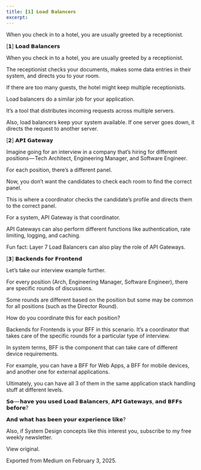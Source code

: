 ```yaml
---
title: [𝟭] 𝗟𝗼𝗮𝗱 𝗕𝗮𝗹𝗮𝗻𝗰𝗲𝗿𝘀
excerpt: 
---
```


When you check in to a hotel, you are usually greeted by a receptionist.



[𝟭] 𝗟𝗼𝗮𝗱 𝗕𝗮𝗹𝗮𝗻𝗰𝗲𝗿𝘀


When you check in to a hotel, you are usually greeted by a receptionist.


The receptionist checks your documents, makes some data entries in their system, and directs you to your room.


If there are too many guests, the hotel might keep multiple receptionists.


Load balancers do a similar job for your application.


It’s a tool that distributes incoming requests across multiple servers.


Also, load balancers keep your system available. If one server goes down, it directs the request to another server.


[𝟮] 𝗔𝗣𝗜 𝗚𝗮𝘁𝗲𝘄𝗮𝘆


Imagine going for an interview in a company that’s hiring for different positions — Tech Architect, Engineering Manager, and Software Engineer.


For each position, there’s a different panel.


Now, you don’t want the candidates to check each room to find the correct panel.


This is where a coordinator checks the candidate’s profile and directs them to the correct panel.


For a system, API Gateway is that coordinator.


API Gateways can also perform different functions like authentication, rate limiting, logging, and caching.


Fun fact: Layer 7 Load Balancers can also play the role of API Gateways.


[𝟯] 𝗕𝗮𝗰𝗸𝗲𝗻𝗱𝘀 𝗳𝗼𝗿 𝗙𝗿𝗼𝗻𝘁𝗲𝗻𝗱


Let’s take our interview example further.


For every position (Arch, Engineering Manager, Software Engineer), there are specific rounds of discussions.


Some rounds are different based on the position but some may be common for all positions (such as the Director Round).


How do you coordinate this for each position?


Backends for Frontends is your BFF in this scenario. It’s a coordinator that takes care of the specific rounds for a particular type of interview.


In system terms, BFF is the component that can take care of different device requirements.


For example, you can have a BFF for Web Apps, a BFF for mobile devices, and another one for external applications.


Ultimately, you can have all 3 of them in the same application stack handling stuff at different levels.


𝗦𝗼 — 𝗵𝗮𝘃𝗲 𝘆𝗼𝘂 𝘂𝘀𝗲𝗱 𝗟𝗼𝗮𝗱 𝗕𝗮𝗹𝗮𝗻𝗰𝗲𝗿𝘀, 𝗔𝗣𝗜 𝗚𝗮𝘁𝗲𝘄𝗮𝘆𝘀, 𝗮𝗻𝗱 𝗕𝗙𝗙𝘀 𝗯𝗲𝗳𝗼𝗿𝗲?


𝗔𝗻𝗱 𝘄𝗵𝗮𝘁 𝗵𝗮𝘀 𝗯𝗲𝗲𝗻 𝘆𝗼𝘂𝗿 𝗲𝘅𝗽𝗲𝗿𝗶𝗲𝗻𝗰𝗲 𝗹𝗶𝗸𝗲?


Also, if System Design concepts like this interest you, subscribe to my free weekly newsletter.


View original.


Exported from Medium on February 3, 2025.

